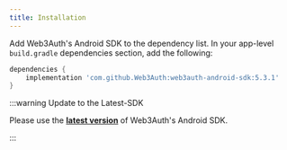 ```yaml
---
title: Installation
---
```


Add Web3Auth's Android SDK to the dependency list. In your app-level `build.gradle` dependencies section, add the following:

```groovy
dependencies {
    implementation 'com.github.Web3Auth:web3auth-android-sdk:5.3.1'
}
```

:::warning Update to the Latest-SDK

Please use the **[latest version](https://github.com/Web3Auth/web3auth-android-sdk/releases)** of Web3Auth's Android SDK.

:::
